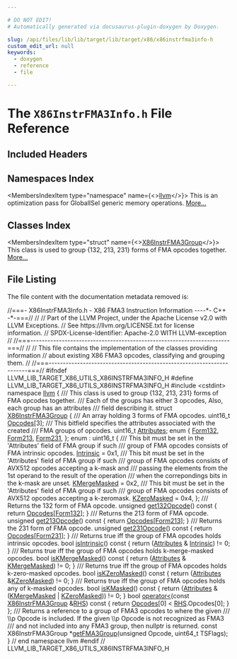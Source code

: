 ```yaml
---

# DO NOT EDIT!
# Automatically generated via docusaurus-plugin-doxygen by Doxygen.

slug: /api/files/lib/lib/target/lib/target/x86/x86instrfma3info-h
custom_edit_url: null
keywords:
  - doxygen
  - reference
  - file

---
```





# The `X86InstrFMA3Info.h` File Reference

<DoxygenPage pluginConfig={pluginConfig}>



## Included Headers

<IncludesList>
<IncludesListItem
  filePath="cstdint"
  permalink=""
  isLocal="false" />
</IncludesList>

## Namespaces Index

<MembersIndex>

<MembersIndexItem
  type="namespace"
  name={<><a href="/docs/api/namespaces/llvm">llvm</a></>}>
This is an optimization pass for GlobalISel generic memory operations. <a href="/docs/api/namespaces/llvm/#details">More...</a>
</MembersIndexItem>

</MembersIndex>

## Classes Index

<MembersIndex>

<MembersIndexItem
  type="struct"
  name={<><a href="/docs/api/structs/llvm/x86instrfma3group">X86InstrFMA3Group</a></>}>
This class is used to group &#123;132, 213, 231&#125; forms of FMA opcodes together. <a href="/docs/api/structs/llvm/x86instrfma3group/#details">More...</a>
</MembersIndexItem>

</MembersIndex>


## File Listing

The file content with the documentation metadata removed is:

<ProgramListing>

<Link id="l00001" /><CodeLine lineNumber="1"><span class="doxyHighlightComment">//===- X86InstrFMA3Info.h - X86 FMA3 Instruction Information ----&#42;- C++ -&#42;-===//</span></CodeLine>
<Link id="l00002" /><CodeLine lineNumber="2"><span class="doxyHighlightComment">//</span></CodeLine>
<Link id="l00003" /><CodeLine lineNumber="3"><span class="doxyHighlightComment">// Part of the LLVM Project, under the Apache License v2.0 with LLVM Exceptions.</span></CodeLine>
<Link id="l00004" /><CodeLine lineNumber="4"><span class="doxyHighlightComment">// See https://llvm.org/LICENSE.txt for license information.</span></CodeLine>
<Link id="l00005" /><CodeLine lineNumber="5"><span class="doxyHighlightComment">// SPDX-License-Identifier: Apache-2.0 WITH LLVM-exception</span></CodeLine>
<Link id="l00006" /><CodeLine lineNumber="6"><span class="doxyHighlightComment">//</span></CodeLine>
<Link id="l00007" /><CodeLine lineNumber="7"><span class="doxyHighlightComment">//===----------------------------------------------------------------------===//</span></CodeLine>
<Link id="l00008" /><CodeLine lineNumber="8"><span class="doxyHighlightComment">//</span></CodeLine>
<Link id="l00009" /><CodeLine lineNumber="9"><span class="doxyHighlightComment">// This file contains the implementation of the classes providing information</span></CodeLine>
<Link id="l00010" /><CodeLine lineNumber="10"><span class="doxyHighlightComment">// about existing X86 FMA3 opcodes, classifying and grouping them.</span></CodeLine>
<Link id="l00011" /><CodeLine lineNumber="11"><span class="doxyHighlightComment">//</span></CodeLine>
<Link id="l00012" /><CodeLine lineNumber="12"><span class="doxyHighlightComment">//===----------------------------------------------------------------------===//</span></CodeLine>
<Link id="l00013" /><CodeLine lineNumber="13"></CodeLine>
<Link id="l00014" /><CodeLine lineNumber="14"><span class="doxyHighlightPreprocessor">#ifndef LLVM&#95;LIB&#95;TARGET&#95;X86&#95;UTILS&#95;X86INSTRFMA3INFO&#95;H</span></CodeLine>
<Link id="l00015" /><CodeLine lineNumber="15"><span class="doxyHighlightPreprocessor">#define LLVM&#95;LIB&#95;TARGET&#95;X86&#95;UTILS&#95;X86INSTRFMA3INFO&#95;H</span></CodeLine>
<Link id="l00016" /><CodeLine lineNumber="16"></CodeLine>
<Link id="l00017" /><CodeLine lineNumber="17"><span class="doxyHighlightPreprocessor">#include &lt;cstdint&gt;</span></CodeLine>
<Link id="l00018" /><CodeLine lineNumber="18"></CodeLine>
<Link id="l00019" /><CodeLine lineNumber="19"><span class="doxyHighlightKeyword">namespace </span><span class="doxyHighlight"><a href="/docs/api/namespaces/llvm">llvm</a> &#123;</span></CodeLine>
<Link id="l00020" /><CodeLine lineNumber="20"></CodeLine>
<Link id="l00021" /><CodeLine lineNumber="21"><span class="doxyHighlightComment">/// This class is used to group &#123;132, 213, 231&#125; forms of FMA opcodes together.</span></CodeLine>
<Link id="l00022" /><CodeLine lineNumber="22"><span class="doxyHighlightComment">/// Each of the groups has either 3 opcodes, Also, each group has an attributes</span></CodeLine>
<Link id="l00023" /><CodeLine lineNumber="23"><span class="doxyHighlightComment">/// field describing it.</span></CodeLine>
<Link id="l00024" /><CodeLine lineNumber="24" lineLink="/docs/api/structs/llvm/x86instrfma3group"><span class="doxyHighlightKeyword">struct </span><span class="doxyHighlight"><a href="/docs/api/structs/llvm/x86instrfma3group">X86InstrFMA3Group</a> &#123;</span></CodeLine>
<Link id="l00025" /><CodeLine lineNumber="25"><span class="doxyHighlightComment">  /// An array holding 3 forms of FMA opcodes.</span></CodeLine>
<Link id="l00026" /><CodeLine lineNumber="26" lineLink="/docs/api/structs/llvm/x86instrfma3group/#aba9a218514a869a928b1c4e301b93ad5"><span class="doxyHighlight">  uint16&#95;t <a href="/docs/api/structs/llvm/x86instrfma3group/#aba9a218514a869a928b1c4e301b93ad5">Opcodes</a>&#91;3&#93;;</span></CodeLine>
<Link id="l00027" /><CodeLine lineNumber="27"></CodeLine>
<Link id="l00028" /><CodeLine lineNumber="28"><span class="doxyHighlightComment">  /// This bitfield specifies the attributes associated with the created</span></CodeLine>
<Link id="l00029" /><CodeLine lineNumber="29"><span class="doxyHighlightComment">  /// FMA groups of opcodes.</span></CodeLine>
<Link id="l00030" /><CodeLine lineNumber="30" lineLink="/docs/api/structs/llvm/x86instrfma3group/#a08f1755989daddfcf4eb4b6d47fca9fe"><span class="doxyHighlight">  uint16&#95;t <a href="/docs/api/structs/llvm/x86instrfma3group/#a08f1755989daddfcf4eb4b6d47fca9fe">Attributes</a>;</span></CodeLine>
<Link id="l00031" /><CodeLine lineNumber="31"></CodeLine>
<Link id="l00032" /><CodeLine lineNumber="32"><span class="doxyHighlight">  </span><span class="doxyHighlightKeyword">enum</span><span class="doxyHighlight"> &#123;</span></CodeLine>
<Link id="l00033" /><CodeLine lineNumber="33" lineLink="/docs/api/structs/llvm/x86instrfma3group/#a82b5ddb2e7d2e3c20d06a31708d966e7ac11caf195b365be2cf98ad1d2ae07db3"><span class="doxyHighlight">    <a href="/docs/api/structs/llvm/x86instrfma3group/#a82b5ddb2e7d2e3c20d06a31708d966e7ac11caf195b365be2cf98ad1d2ae07db3">Form132</a>,</span></CodeLine>
<Link id="l00034" /><CodeLine lineNumber="34" lineLink="/docs/api/structs/llvm/x86instrfma3group/#a82b5ddb2e7d2e3c20d06a31708d966e7a25c5ed52f6a872c7c38ab2bacf20df45"><span class="doxyHighlight">    <a href="/docs/api/structs/llvm/x86instrfma3group/#a82b5ddb2e7d2e3c20d06a31708d966e7a25c5ed52f6a872c7c38ab2bacf20df45">Form213</a>,</span></CodeLine>
<Link id="l00035" /><CodeLine lineNumber="35" lineLink="/docs/api/structs/llvm/x86instrfma3group/#a82b5ddb2e7d2e3c20d06a31708d966e7a5796a7f5a0506c1de1700a9b07019860"><span class="doxyHighlight">    <a href="/docs/api/structs/llvm/x86instrfma3group/#a82b5ddb2e7d2e3c20d06a31708d966e7a5796a7f5a0506c1de1700a9b07019860">Form231</a>,</span></CodeLine>
<Link id="l00036" /><CodeLine lineNumber="36"><span class="doxyHighlight">  &#125;;</span></CodeLine>
<Link id="l00037" /><CodeLine lineNumber="37"></CodeLine>
<Link id="l00038" /><CodeLine lineNumber="38"><span class="doxyHighlight">  enum : uint16&#95;t &#123;</span></CodeLine>
<Link id="l00039" /><CodeLine lineNumber="39"><span class="doxyHighlightComment">    /// This bit must be set in the &#39;Attributes&#39; field of FMA group if such</span></CodeLine>
<Link id="l00040" /><CodeLine lineNumber="40"><span class="doxyHighlightComment">    /// group of FMA opcodes consists of FMA intrinsic opcodes.</span></CodeLine>
<Link id="l00041" /><CodeLine lineNumber="41" lineLink="/docs/api/structs/llvm/x86instrfma3group/#acf05964d78e0210534dfca8c7a4c22c8a09d7f7041cbcc86db224cfe0cd28ff2e"><span class="doxyHighlight">    <a href="/docs/api/structs/llvm/x86instrfma3group/#acf05964d78e0210534dfca8c7a4c22c8a09d7f7041cbcc86db224cfe0cd28ff2e">Intrinsic</a> = 0x1,</span></CodeLine>
<Link id="l00042" /><CodeLine lineNumber="42"></CodeLine>
<Link id="l00043" /><CodeLine lineNumber="43"><span class="doxyHighlightComment">    /// This bit must be set in the &#39;Attributes&#39; field of FMA group if such</span></CodeLine>
<Link id="l00044" /><CodeLine lineNumber="44"><span class="doxyHighlightComment">    /// group of FMA opcodes consists of AVX512 opcodes accepting a k-mask and</span></CodeLine>
<Link id="l00045" /><CodeLine lineNumber="45"><span class="doxyHighlightComment">    /// passing the elements from the 1st operand to the result of the operation</span></CodeLine>
<Link id="l00046" /><CodeLine lineNumber="46"><span class="doxyHighlightComment">    /// when the correpondings bits in the k-mask are unset.</span></CodeLine>
<Link id="l00047" /><CodeLine lineNumber="47" lineLink="/docs/api/structs/llvm/x86instrfma3group/#acf05964d78e0210534dfca8c7a4c22c8af79bf3edf15af90400b4e77e3d8fd13a"><span class="doxyHighlight">    <a href="/docs/api/structs/llvm/x86instrfma3group/#acf05964d78e0210534dfca8c7a4c22c8af79bf3edf15af90400b4e77e3d8fd13a">KMergeMasked</a> = 0x2,</span></CodeLine>
<Link id="l00048" /><CodeLine lineNumber="48"></CodeLine>
<Link id="l00049" /><CodeLine lineNumber="49"><span class="doxyHighlightComment">    /// This bit must be set in the &#39;Attributes&#39; field of FMA group if such</span></CodeLine>
<Link id="l00050" /><CodeLine lineNumber="50"><span class="doxyHighlightComment">    /// group of FMA opcodes consists of AVX512 opcodes accepting a k-zeromask.</span></CodeLine>
<Link id="l00051" /><CodeLine lineNumber="51" lineLink="/docs/api/structs/llvm/x86instrfma3group/#acf05964d78e0210534dfca8c7a4c22c8ad632ba2d763e0e4dba650160e18866d9"><span class="doxyHighlight">    <a href="/docs/api/structs/llvm/x86instrfma3group/#acf05964d78e0210534dfca8c7a4c22c8ad632ba2d763e0e4dba650160e18866d9">KZeroMasked</a> = 0x4,</span></CodeLine>
<Link id="l00052" /><CodeLine lineNumber="52"><span class="doxyHighlight">  &#125;;</span></CodeLine>
<Link id="l00053" /><CodeLine lineNumber="53"></CodeLine>
<Link id="l00054" /><CodeLine lineNumber="54"><span class="doxyHighlightComment">  /// Returns the 132 form of FMA opcode.</span></CodeLine>
<Link id="l00055" /><CodeLine lineNumber="55" lineLink="/docs/api/structs/llvm/x86instrfma3group/#acd37916537bfff84deebc6d98e8a08a8"><span class="doxyHighlight">  </span><span class="doxyHighlightKeywordType">unsigned</span><span class="doxyHighlight"> <a href="/docs/api/structs/llvm/x86instrfma3group/#acd37916537bfff84deebc6d98e8a08a8">get132Opcode</a>()</span><span class="doxyHighlightKeyword"> const </span><span class="doxyHighlight">&#123;</span></CodeLine>
<Link id="l00056" /><CodeLine lineNumber="56"><span class="doxyHighlight">    </span><span class="doxyHighlightKeywordFlow">return</span><span class="doxyHighlight"> <a href="/docs/api/structs/llvm/x86instrfma3group/#aba9a218514a869a928b1c4e301b93ad5">Opcodes</a>&#91;<a href="/docs/api/structs/llvm/x86instrfma3group/#a82b5ddb2e7d2e3c20d06a31708d966e7ac11caf195b365be2cf98ad1d2ae07db3">Form132</a>&#93;;</span></CodeLine>
<Link id="l00057" /><CodeLine lineNumber="57"><span class="doxyHighlight">  &#125;</span></CodeLine>
<Link id="l00058" /><CodeLine lineNumber="58"></CodeLine>
<Link id="l00059" /><CodeLine lineNumber="59"><span class="doxyHighlightComment">  /// Returns the 213 form of FMA opcode.</span></CodeLine>
<Link id="l00060" /><CodeLine lineNumber="60" lineLink="/docs/api/structs/llvm/x86instrfma3group/#a3f439451927228a606e1f9cfaf2a4848"><span class="doxyHighlight">  </span><span class="doxyHighlightKeywordType">unsigned</span><span class="doxyHighlight"> <a href="/docs/api/structs/llvm/x86instrfma3group/#a3f439451927228a606e1f9cfaf2a4848">get213Opcode</a>()</span><span class="doxyHighlightKeyword"> const </span><span class="doxyHighlight">&#123;</span></CodeLine>
<Link id="l00061" /><CodeLine lineNumber="61"><span class="doxyHighlight">    </span><span class="doxyHighlightKeywordFlow">return</span><span class="doxyHighlight"> <a href="/docs/api/structs/llvm/x86instrfma3group/#aba9a218514a869a928b1c4e301b93ad5">Opcodes</a>&#91;<a href="/docs/api/structs/llvm/x86instrfma3group/#a82b5ddb2e7d2e3c20d06a31708d966e7a25c5ed52f6a872c7c38ab2bacf20df45">Form213</a>&#93;;</span></CodeLine>
<Link id="l00062" /><CodeLine lineNumber="62"><span class="doxyHighlight">  &#125;</span></CodeLine>
<Link id="l00063" /><CodeLine lineNumber="63"></CodeLine>
<Link id="l00064" /><CodeLine lineNumber="64"><span class="doxyHighlightComment">  /// Returns the 231 form of FMA opcode.</span></CodeLine>
<Link id="l00065" /><CodeLine lineNumber="65" lineLink="/docs/api/structs/llvm/x86instrfma3group/#a6c2273d606fea74678359bf9162361c5"><span class="doxyHighlight">  </span><span class="doxyHighlightKeywordType">unsigned</span><span class="doxyHighlight"> <a href="/docs/api/structs/llvm/x86instrfma3group/#a6c2273d606fea74678359bf9162361c5">get231Opcode</a>()</span><span class="doxyHighlightKeyword"> const </span><span class="doxyHighlight">&#123;</span></CodeLine>
<Link id="l00066" /><CodeLine lineNumber="66"><span class="doxyHighlight">    </span><span class="doxyHighlightKeywordFlow">return</span><span class="doxyHighlight"> <a href="/docs/api/structs/llvm/x86instrfma3group/#aba9a218514a869a928b1c4e301b93ad5">Opcodes</a>&#91;<a href="/docs/api/structs/llvm/x86instrfma3group/#a82b5ddb2e7d2e3c20d06a31708d966e7a5796a7f5a0506c1de1700a9b07019860">Form231</a>&#93;;</span></CodeLine>
<Link id="l00067" /><CodeLine lineNumber="67"><span class="doxyHighlight">  &#125;</span></CodeLine>
<Link id="l00068" /><CodeLine lineNumber="68"></CodeLine>
<Link id="l00069" /><CodeLine lineNumber="69"><span class="doxyHighlightComment">  /// Returns true iff the group of FMA opcodes holds intrinsic opcodes.</span></CodeLine>
<Link id="l00070" /><CodeLine lineNumber="70" lineLink="/docs/api/structs/llvm/x86instrfma3group/#a9543312524e5fcda12a036c26b9f4dfc"><span class="doxyHighlight">  </span><span class="doxyHighlightKeywordType">bool</span><span class="doxyHighlight"> <a href="/docs/api/structs/llvm/x86instrfma3group/#a9543312524e5fcda12a036c26b9f4dfc">isIntrinsic</a>()</span><span class="doxyHighlightKeyword"> const </span><span class="doxyHighlight">&#123; </span><span class="doxyHighlightKeywordFlow">return</span><span class="doxyHighlight"> (<a href="/docs/api/structs/llvm/x86instrfma3group/#a08f1755989daddfcf4eb4b6d47fca9fe">Attributes</a> &amp; <a href="/docs/api/structs/llvm/x86instrfma3group/#acf05964d78e0210534dfca8c7a4c22c8a09d7f7041cbcc86db224cfe0cd28ff2e">Intrinsic</a>) != 0; &#125;</span></CodeLine>
<Link id="l00071" /><CodeLine lineNumber="71"></CodeLine>
<Link id="l00072" /><CodeLine lineNumber="72"><span class="doxyHighlightComment">  /// Returns true iff the group of FMA opcodes holds k-merge-masked opcodes.</span></CodeLine>
<Link id="l00073" /><CodeLine lineNumber="73" lineLink="/docs/api/structs/llvm/x86instrfma3group/#aa34eef045b5b21cc69d06aa7ed29c9a9"><span class="doxyHighlight">  </span><span class="doxyHighlightKeywordType">bool</span><span class="doxyHighlight"> <a href="/docs/api/structs/llvm/x86instrfma3group/#aa34eef045b5b21cc69d06aa7ed29c9a9">isKMergeMasked</a>()</span><span class="doxyHighlightKeyword"> const </span><span class="doxyHighlight">&#123;</span></CodeLine>
<Link id="l00074" /><CodeLine lineNumber="74"><span class="doxyHighlight">    </span><span class="doxyHighlightKeywordFlow">return</span><span class="doxyHighlight"> (<a href="/docs/api/structs/llvm/x86instrfma3group/#a08f1755989daddfcf4eb4b6d47fca9fe">Attributes</a> &amp; <a href="/docs/api/structs/llvm/x86instrfma3group/#acf05964d78e0210534dfca8c7a4c22c8af79bf3edf15af90400b4e77e3d8fd13a">KMergeMasked</a>) != 0;</span></CodeLine>
<Link id="l00075" /><CodeLine lineNumber="75"><span class="doxyHighlight">  &#125;</span></CodeLine>
<Link id="l00076" /><CodeLine lineNumber="76"></CodeLine>
<Link id="l00077" /><CodeLine lineNumber="77"><span class="doxyHighlightComment">  /// Returns true iff the group of FMA opcodes holds k-zero-masked opcodes.</span></CodeLine>
<Link id="l00078" /><CodeLine lineNumber="78" lineLink="/docs/api/structs/llvm/x86instrfma3group/#af4360b138d750c21278b697f0b8ccaf3"><span class="doxyHighlight">  </span><span class="doxyHighlightKeywordType">bool</span><span class="doxyHighlight"> <a href="/docs/api/structs/llvm/x86instrfma3group/#af4360b138d750c21278b697f0b8ccaf3">isKZeroMasked</a>()</span><span class="doxyHighlightKeyword"> const </span><span class="doxyHighlight">&#123; </span><span class="doxyHighlightKeywordFlow">return</span><span class="doxyHighlight"> (<a href="/docs/api/structs/llvm/x86instrfma3group/#a08f1755989daddfcf4eb4b6d47fca9fe">Attributes</a> &amp;<a href="/docs/api/structs/llvm/x86instrfma3group/#acf05964d78e0210534dfca8c7a4c22c8ad632ba2d763e0e4dba650160e18866d9">KZeroMasked</a>) != 0; &#125;</span></CodeLine>
<Link id="l00079" /><CodeLine lineNumber="79"></CodeLine>
<Link id="l00080" /><CodeLine lineNumber="80"><span class="doxyHighlightComment">  /// Returns true iff the group of FMA opcodes holds any of k-masked opcodes.</span></CodeLine>
<Link id="l00081" /><CodeLine lineNumber="81" lineLink="/docs/api/structs/llvm/x86instrfma3group/#a481d3dba9acb9d69c8098a27b41ca60d"><span class="doxyHighlight">  </span><span class="doxyHighlightKeywordType">bool</span><span class="doxyHighlight"> <a href="/docs/api/structs/llvm/x86instrfma3group/#a481d3dba9acb9d69c8098a27b41ca60d">isKMasked</a>()</span><span class="doxyHighlightKeyword"> const </span><span class="doxyHighlight">&#123;</span></CodeLine>
<Link id="l00082" /><CodeLine lineNumber="82"><span class="doxyHighlight">    </span><span class="doxyHighlightKeywordFlow">return</span><span class="doxyHighlight"> (<a href="/docs/api/structs/llvm/x86instrfma3group/#a08f1755989daddfcf4eb4b6d47fca9fe">Attributes</a> &amp; (<a href="/docs/api/structs/llvm/x86instrfma3group/#acf05964d78e0210534dfca8c7a4c22c8af79bf3edf15af90400b4e77e3d8fd13a">KMergeMasked</a> | <a href="/docs/api/structs/llvm/x86instrfma3group/#acf05964d78e0210534dfca8c7a4c22c8ad632ba2d763e0e4dba650160e18866d9">KZeroMasked</a>)) != 0;</span></CodeLine>
<Link id="l00083" /><CodeLine lineNumber="83"><span class="doxyHighlight">  &#125;</span></CodeLine>
<Link id="l00084" /><CodeLine lineNumber="84"></CodeLine>
<Link id="l00085" /><CodeLine lineNumber="85" lineLink="/docs/api/structs/llvm/x86instrfma3group/#a5f74efb8033052bc72118b7aa31b0600"><span class="doxyHighlight">  </span><span class="doxyHighlightKeywordType">bool</span><span class="doxyHighlight"> <a href="/docs/api/structs/llvm/x86instrfma3group/#a5f74efb8033052bc72118b7aa31b0600">operator&lt;</a>(</span><span class="doxyHighlightKeyword">const</span><span class="doxyHighlight"> <a href="/docs/api/structs/llvm/x86instrfma3group">X86InstrFMA3Group</a> &amp;<a href="/docs/api/files/lib/lib/target/lib/target/x86/x86partialreduction-cpp/#a87b8bfbbe9d8f7146d7f20a5fb42efd0">RHS</a>)</span><span class="doxyHighlightKeyword"> const </span><span class="doxyHighlight">&#123;</span></CodeLine>
<Link id="l00086" /><CodeLine lineNumber="86"><span class="doxyHighlight">    </span><span class="doxyHighlightKeywordFlow">return</span><span class="doxyHighlight"> <a href="/docs/api/structs/llvm/x86instrfma3group/#aba9a218514a869a928b1c4e301b93ad5">Opcodes</a>&#91;0&#93; &lt; <a href="/docs/api/files/lib/lib/target/lib/target/x86/x86partialreduction-cpp/#a87b8bfbbe9d8f7146d7f20a5fb42efd0">RHS</a>.Opcodes&#91;0&#93;;</span></CodeLine>
<Link id="l00087" /><CodeLine lineNumber="87"><span class="doxyHighlight">  &#125;</span></CodeLine>
<Link id="l00088" /><CodeLine lineNumber="88"><span class="doxyHighlight">&#125;;</span></CodeLine>
<Link id="l00089" /><CodeLine lineNumber="89"></CodeLine>
<Link id="l00090" /><CodeLine lineNumber="90"><span class="doxyHighlightComment">/// Returns a reference to a group of FMA3 opcodes to where the given</span></CodeLine>
<Link id="l00091" /><CodeLine lineNumber="91"><span class="doxyHighlightComment">/// \\p Opcode is included. If the given \\p Opcode is not recognized as FMA3</span></CodeLine>
<Link id="l00092" /><CodeLine lineNumber="92"><span class="doxyHighlightComment">/// and not included into any FMA3 group, then nullptr is returned.</span></CodeLine>
<Link id="l00093" /><CodeLine lineNumber="93"><span class="doxyHighlightKeyword">const</span><span class="doxyHighlight"> X86InstrFMA3Group &#42;<a href="/docs/api/namespaces/llvm/#a6ac81c73fb91e0b2c0c30ae63c671d23">getFMA3Group</a>(</span><span class="doxyHighlightKeywordType">unsigned</span><span class="doxyHighlight"> Opcode, uint64&#95;t TSFlags);</span></CodeLine>
<Link id="l00094" /><CodeLine lineNumber="94"></CodeLine>
<Link id="l00095" /><CodeLine lineNumber="95"><span class="doxyHighlight">&#125; </span><span class="doxyHighlightComment">// end namespace llvm</span></CodeLine>
<Link id="l00096" /><CodeLine lineNumber="96"></CodeLine>
<Link id="l00097" /><CodeLine lineNumber="97"><span class="doxyHighlightPreprocessor">#endif </span><span class="doxyHighlightComment">// LLVM&#95;LIB&#95;TARGET&#95;X86&#95;UTILS&#95;X86INSTRFMA3INFO&#95;H</span></CodeLine>

</ProgramListing>


</DoxygenPage>

